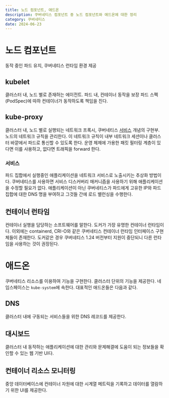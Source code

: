 ```yaml
---
title: 노드 컴포넌트, 애드온
description: 쿠버네티스 컴포넌트 중 노드 컴포넌트와 애드온에 대한 정리
category: 쿠버네티스
date: 2024-06-23
---
```


# 노드 컴포넌트

동작 중인 파드 유지, 쿠버네티스 런타임 환경 제공

## kubelet

클러스터 내, 노드 별로 존재하는 에이전트. 파드 내, 컨테이너 동작을 보장
파드 스펙(PodSpec)에 따하 컨테이너가 동작하도록 책임을 진다.

## kube-proxy

클러스터 내, 노드 별로 실행되는 네트워크 프록시, 쿠버네티스 [서비스](https://kubernetes.io/ko/docs/concepts/services-networking/service/) 개념의 구현부.
노드의 네트워크 규칙을 관리한다. 이 네트워크 규칙이 내부 네트워크 세션이나 클러스터 바깥에서 파드로 통신할 수 있도록 한다.
운영 체제에 가용한 패킷 필터링 계층이 있다면 이를 사용하고, 없다면 트래픽을 forward 한다.

### 서비스

파드 집합에서 실행중인 애플리케이션을 네트워크 서비스로 노출시키는 추상화 방법이다.
쿠버네티스를 사용하면 서비스 디스커버리 매커니즘을 사용하기 위해 애플리케이션을 수정할 필요가 없다.
애플리케이션이 아닌 쿠버네티스가 파드에게 고유한 IP와 파드 집합에 대한 DNS 명을 부여하고 그것들 간에 로드 밸런싱을 수행한다.

## 컨테이너 런타임

컨테이너 실행을 담당하는 소프트웨어를 말한다. 도커가 가장 유명한 컨테이너 런타임이다.
이외에는 containerd, CRI-O와 같은 쿠버네티스 컨테이너 런타임 인터페이스 구현체들이 존재한다.
도커같은 경우 쿠버네티스 1.24 버전부터 지원이 중단되니 다른 런타임을 사용하는 것이 권장된다.

# 애드온

쿠버네티스 리소스를 이용하여 기능을 구현한다. 클러스터 단위의 기능을 제공한다.
네임스페이스는 `kube-system`에 속한다. 대표적인 애드온들은 다음과 같다.

## DNS

클러스터 내에 구동되는 서비스들을 위한 DNS 레코드를 제공한다.

## 대시보드

클러스터 내 동작하는 애플리케이션에 대한 관리와 문제해결에 도움이 되는 정보들을 확인할 수 있는
웹 기반 UI다.

## 컨테이너 리소스 모니터링

중앙 데이터베이스에 컨테이너 자원에 대한 시계열 메트릭을 기록하고 데이터를 열람하기 위한 UI를 제공한다.
